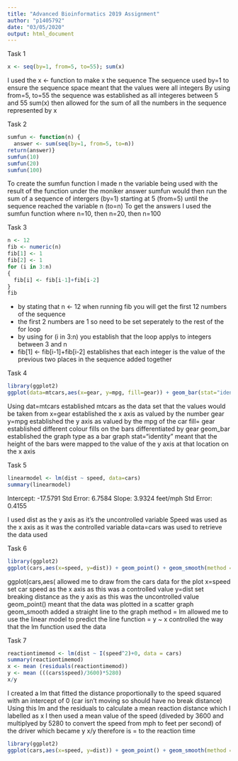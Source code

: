 ```yaml
---
title: "Advanced Bioinformatics 2019 Assignment"
author: "p1405792"
date: "03/05/2020"
output: html_document
---
```


Task 1
```r
x <- seq(by=1, from=5, to=55); sum(x)
```
I used the x <- function to make x the sequence
The sequence used by=1 to ensure the sequence space meant that the values were all integers
By using from=5, to=55 the sequence was established as all integeres between 5 and 55
sum(x) then allowed for the sum of all the numbers in the sequence represented by x


Task 2
```r
sumfun <- function(n) {
  answer <- sum(seq(by=1, from=5, to=n))
return(answer)}
sumfun(10)
sumfun(20)
sumfun(100)
```
To create the sumfun function I made n the variable being used with the result of the function under the moniker answer
sumfun would then run the sum of a sequence of intergers (by=1) starting at 5 (from=5) until the sequence reached the variable n (to=n)
To get the answers I used the sumfun function where n=10, then n=20, then n=100


Task 3
```r
n <- 12
fib <- numeric(n)
fib[1] <- 1
fib[2] <- 1
for (i in 3:n)
{
  fib[i] <- fib[i-1]+fib[i-2]
}
fib
```
- by stating that n <- 12 when running fib you will get the first 12 numbers of the sequence
- the first 2 numbers are 1 so need to be set seperately to the rest of the for loop
- by using for (i in 3:n) you establish that the loop applys to integers between 3 and n
- fib[1] <- fib[i-1]+fib[i-2] establishes that each integer is the value of the previous two places in the sequence added together


Task 4
```r
library(ggplot2)
ggplot(data=mtcars,aes(x=gear, y=mpg, fill=gear)) + geom_bar(stat="identity")
```
Using dat=mtcars established mtcars as the data set that the values would be taken from
x=gear established the x axis as valued by the number gear
y=mpg established the y axis as valued by the mpg of the car
fill= gear established different colour fills on the bars differentiated by gear
geom_bar established the graph type as a bar graph
stat="identity" meant that the height of the bars were mapped to the value of the y axis at that location on the x axis


Task 5
```r
linearmodel <- lm(dist ~ speed, data=cars)
summary(linearmodel)
```
Intercept: -17.5791 Std Error: 6.7584
Slope: 3.9324 feet/mph  Std Error: 0.4155

I used dist as the y axis as it's the uncontrolled variable
Speed was used as the x axis as it was the controlled variable
data=cars was used to retrieve the data used


Task 6
```r
library(ggplot2)
ggplot(cars,aes(x=speed, y=dist)) + geom_point() + geom_smooth(method = lm, formula = y ~ x)
```
ggplot(cars,aes( allowed me to draw from the cars data for the plot
x=speed set car speed as the x axis as this was a controlled value
y=dist set breaking distance as the y axis as this was the uncontrolled value
geom_point() meant that the data was plotted in a scatter graph
geom_smooth added a straight line to the graph
method = lm allowed me to use the linear model to predict the line
function = y ~ x controlled the way that the lm function used the data


Task 7
```r
reactiontimemod <- lm(dist ~ I(speed^2)+0, data = cars)
summary(reactiontimemod)
x <- mean (residuals(reactiontimemod))
y <- mean (((cars$speed)/3600)*5280)
x/y
```
I created a lm that fitted the distance proportionally to the speed squared with an intercept of 0 (car isn't moving so should have no break distance)
Using this lm and the residuals to calculate a mean reaction distance which I labelled as x
I then used a mean value of the speed (diveded by 3600 and multiplyed by 5280 to convert the speed from mph to feet per second) of the driver which became y
x/y therefore is = to the reaction time
```r
library(ggplot2)
ggplot(cars,aes(x=speed, y=dist)) + geom_point() + geom_smooth(method = lm, formula = y ~ I(x^2) + 0)
```

